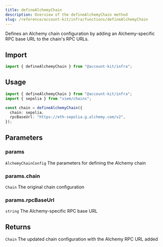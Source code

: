 ```yaml
---
title: defineAlchemyChain
description: Overview of the defineAlchemyChain method
slug: /reference/account-kit/infra/functions/defineAlchemyChain
---
```



Defines an Alchemy chain configuration by adding an Alchemy-specific RPC base URL to the chain's RPC URLs.

## Import

```ts
import { defineAlchemyChain } from "@account-kit/infra";
```

## Usage

```ts
import { defineAlchemyChain } from "@account-kit/infra";
import { sepolia } from "viem/chains";

const chain = defineAlchemyChain({
  chain: sepolia,
  rpcBaseUrl: "https://eth-sepolia.g.alchemy.com/v2",
});
```

## Parameters

### params

`AlchemyChainConfig`
The parameters for defining the Alchemy chain

### params.chain

`Chain`
The original chain configuration

### params.rpcBaseUrl

`string`
The Alchemy-specific RPC base URL

## Returns

`Chain`
The updated chain configuration with the Alchemy RPC URL added
